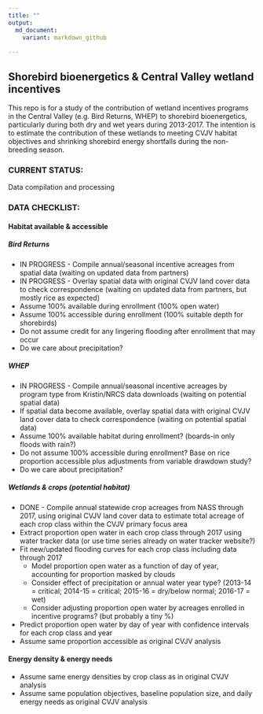 ```yaml
---
title: ""
output: 
  md_document:
    variant: markdown_github
  
---
```


## Shorebird bioenergetics & Central Valley wetland incentives

This repo is for a study of the contribution of wetland incentives programs in the Central Valley (e.g. Bird Returns, WHEP) to shorebird bioenergetics, particularly during both dry and wet years during 2013-2017. The intention is to estimate the contribution of these wetlands to meeting CVJV habitat objectives and shrinking shorebird energy shortfalls during the non-breeding season.


### CURRENT STATUS: 

Data compilation and processing


### DATA CHECKLIST:

#### Habitat available & accessible

##### Bird Returns
* IN PROGRESS - Compile annual/seasonal incentive acreages from spatial data (waiting on updated data from partners)
* IN PROGRESS - Overlay spatial data with original CVJV land cover data to check correspondence (waiting on updated data from partners, but mostly rice as expected)
* Assume 100% available during enrollment (100% open water)
* Assume 100% accessible during enrollment (100% suitable depth for shorebirds)
* Do not assume credit for any lingering flooding after enrollment that may occur
* Do we care about precipitation?

##### WHEP
* IN PROGRESS - Compile annual/seasonal incentive acreages by program type from Kristin/NRCS data downloads (waiting on potential spatial data)
* If spatial data become available, overlay spatial data with original CVJV land cover data to check correspondence (waiting on potential spatial data)
* Assume 100% available habitat during enrollment? (boards-in only floods with rain?)
* Do not assume 100% accessible during enrollment? Base on rice proportion accessible plus adjustments from variable drawdown study?
* Do we care about precipitation?

##### Wetlands & crops (potential habitat)
* DONE - Compile annual statewide crop acreages from NASS through 2017, using original CVJV land cover data to estimate total acreage of each crop class within the CVJV primary focus area
* Extract proportion open water in each crop class through 2017 using water tracker data (or use time series already on water tracker website?)
* Fit new/updated flooding curves for each crop class including data through 2017
     * Model proportion open water as a function of day of year, accounting for proportion masked by clouds
     * Consider effect of precipitation or annual water year type? (2013-14 = critical; 2014-15 = critical; 2015-16 = dry/below normal; 2016-17 = wet)
     * Consider adjusting proportion open water by acreages enrolled in incentive programs? (but probably a tiny %)
* Predict proportion open water by day of year with confidence intervals for each crop class and year
* Assume same proportion accessible as original CVJV analysis

#### Energy density & energy needs
* Assume same energy densities by crop class as in original CVJV analysis
* Assume same population objectives, baseline population size, and daily energy needs as original CVJV analysis
